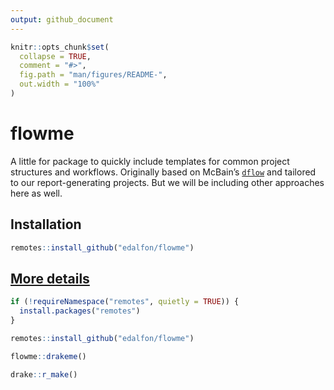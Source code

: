 ```yaml
---
output: github_document
---
```


<!-- README.md is generated from README.Rmd. Please edit that file -->

```r
knitr::opts_chunk$set(
  collapse = TRUE,
  comment = "#>",
  fig.path = "man/figures/README-",
  out.width = "100%"
)
```

# flowme

<!-- badges: start -->
<!-- badges: end -->

A little for package to quickly include templates for common 
project structures and workflows.
Originally based on McBain's [`dflow`](https://github.com/MilesMcBain/dflow)
and tailored to our report-generating projects. But we will
be including other approaches here as well.

## Installation

``` r
remotes::install_github("edalfon/flowme")
```

## [More details](https://edalfon.github.io/flowme/articles/flowme.html)

```r
if (!requireNamespace("remotes", quietly = TRUE)) {
  install.packages("remotes")  
}

remotes::install_github("edalfon/flowme")

flowme::drakeme()

drake::r_make()


```


